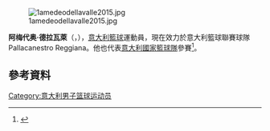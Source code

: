 {{blpsources|time=2015-09-19T23:44:02+00:00}}
{{expand|time=2015-09-19T23:44:02+00:00}}

[[File:1amedeodellavalle2015.jpg|thumb]]

'''阿梅代奥·德拉瓦萊'''（{{lang-it|'''Amedeo Della Valle'''}}，{{bd|1993年|4月11日}}），[[意大利|意大利]][[籃球|籃球]]運動員，現在效力於意大利籃球聯賽球隊Pallacanestro Reggiana。他也代表[[意大利國家籃球隊|意大利國家籃球隊]]參賽<ref>{{cite web |url=http://www.fibaeurope.com/season_2015.coid_s,Z8kZaZIlsLwQFktgGes0.articleMode_on.html |title=Italy take their dream roster to Berlin |author=<!--Staff writer(s); no by-line.--> |date=2 September 2015 |website=[[FIBA_Europe|FIBAEurope]].com |access-date=2 September 2015 |archive-date=2015-11-17 |archive-url=https://web.archive.org/web/20151117081900/http://www.fibaeurope.com/season_2015.coid_s,Z8kZaZIlsLwQFktgGes0.articleMode_on.html |dead-url=no }}</ref>。

== 參考資料 ==
{{Reflist}}

{{Authority control}}
{{DEFAULTSORT:Della Valle, Amedeo}}
[[Category:意大利男子篮球运动员|Category:意大利男子篮球运动员]]